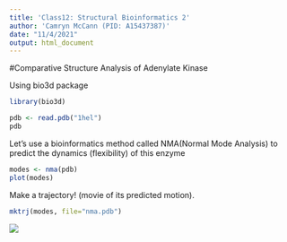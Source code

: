 ```yaml
---
title: 'Class12: Structural Bioinformatics 2'
author: 'Camryn McCann (PID: A15437387)'
date: "11/4/2021"
output: html_document
---
```


#Comparative Structure Analysis of Adenylate Kinase

Using bio3d package

```r
library(bio3d)

pdb <- read.pdb("1hel")
pdb
```

Let's use a bioinformatics method called NMA(Normal Mode Analysis) to predict the dynamics (flexibility) of this enzyme

```r
modes <- nma(pdb)
plot(modes)
```

Make a trajectory! (movie of its predicted motion).

```r
mktrj(modes, file="nma.pdb")
```

![](mypicture.png)
